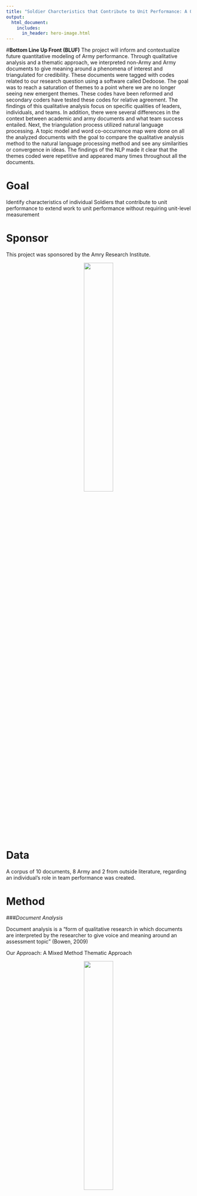 ```yaml
---
title: "Soldier Charcteristics that Contribute to Unit Performance: A Qualitative Analysis"
output:
  html_document:
    includes:
      in_header: hero-image.html
---
```


#**Bottom Line Up Front (BLUF)**
The project will inform and contextualize future quantitative modeling of Army performance. Through qualitative analysis and a thematic approach, we interpreted non-Army and Army documents to give meaning around a phenomena of interest and triangulated for credibility. These documents were tagged with codes related to our research question using a software called Dedoose. The goal was to reach a saturation of themes to a point where we are no longer seeing new emergent themes. These codes have been reformed and secondary coders have tested these codes for relative agreement. The findings of this qualitative analysis focus on specific qualities of leaders, individuals, and teams. In addition, there were several differences in the context between academic and army documents and what team success entailed.  Next, the triangulation process utilized natural language processing. A topic model and word co-occurrence map were done on all the analyzed documents with the goal to compare the qualitative analysis method to the natural language processing method and see any similarities or convergence in ideas. The findings of the NLP made it clear that the themes coded were repetitive and appeared many times throughout all the documents.

# **Goal**
Identify characteristics of individual Soldiers that contribute to unit performance to extend work to unit performance without requiring unit-level measurement

# **Sponsor**
This project was sponsored by the Amry Research Institute.  
<p align="center">   

![ ](www/ARI.png){width=40% }  
</p>  


# **Data**   
A corpus of 10 documents, 8 Army and 2 from outside literature, regarding an individual's role in team performance was created.   

# **Method**
###*Document Analysis*  

Document analysis is a “form of qualitative research in which documents are interpreted by the researcher to give voice and meaning around an assessment topic" (Bowen, 2009)  

Our Approach: A Mixed Method Thematic Approach 

<p align="center">   

![ ](www/word_cloud.PNG){width=40% }  
</p>  

###*Natural Language Processing*  

Natural language processing (NLP) "strives to build machines that understand and respond to text data much the same way humans do" (IBM, 2022)  
  
All NLP for this project was run on a corpus composed of the 10 documents on which document analysis was conducted. The documents were clean by removing stop words (i.e. the, and, of) and legitimatizing each word. Lemmatizing transforms each word to a common base word.
  
####*Cooccurance*  
Cooccurance visualizes word pairs that occur together most frequently in the corpus.  

####*Term Frequency- Inverse Document Frequency*  
TF-IDF is a text classification method that reflects the importance of a word to a document in a corpus of documents.  
  
####*Latent Dirichlet Allocation*  
LDA is a Bayesian topic model that discovers the topics in a corpus of documents and the concurrent probability that they will occur.   



![ ](www/black-logo.png)


